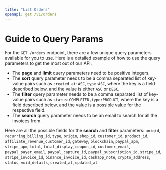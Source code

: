 ```yaml
---
title: "List Orders"
openapi: get /v1/orders
---
```


# Guide to Query Params
For the `GET /orders` endpoint, there are a few unique query parameters available for you to use. Here is a detailed example of how to use the query parameters to get the most out of our API. 
- The **page** and **limit** query parameters need to be positive integers.
- The **sort** query parameter needs to be a comma separated list of key-value pairs such as `created_at:ASC,type:ASC`, where the key is a field described below, and the value is either `ASC` or `DESC`.
- The **filter** query parameter needs to be a comma separated list of key-value pairs such as `status:COMPLETED,type:PRODUCT`, where the key is a field described below, and the value is a possible value for the respective field.
- The **search** query parameter needs to be an email to search for all the invoices from.

Here are all the possible fields for the **search** and **filter** parameters: `uniqid`, `recurring_billing_id`, `type`, `origin`, `shop_id`, `customer_id`, `product_id`, `affiliate_revenue_customer_id`, `gateway`, `blockchain`, `paypal_apm`, `stripe_apm`, `total`, `total_display`, `coupon_id`, `customer_email`, `paypal_payer_email`, `paypal_capture_id`, `paypal_subscription_id`, `stripe_id`, `stripe_invoice_id`, `binance_invoice_id`, `cashapp_note`, `crypto_address`, `status`, `void_details`, `created_at`, `updated_at`